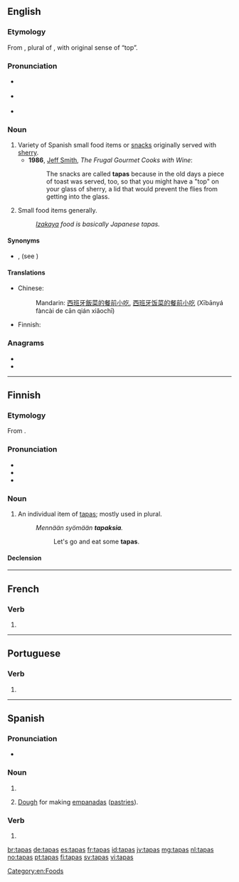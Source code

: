 {{also|tapás}}
==English==

===Etymology===
From {{etyl|es|en}} {{m|es|tapas}}, plural of {{m|es|tapa}}, with original sense of “top”.

===Pronunciation===
* {{a|UK}} {{IPA|/ˈtæp.æs/|/ˈtæp.əs/|lang=en}}
* {{a|US}} {{IPA|/ˈtæp.əs/|/ˈtɑːp.əs/|lang=en}}
* {{audio|en-us-tapas.ogg|Audio (US)|lang=en}} {{audio|En-us-ncalif-tapas.ogg|Audio (US, Northern California)|lang=en}}
{{rfap|UK|UK|lang=en}}

===Noun===
{{en-noun|-}}

# Variety of Spanish small food items or [[snack]]s originally served with [[sherry]].
#* '''1986''', [[w:Jeff Smith (TV personality)|Jeff Smith]], ''The Frugal Gourmet Cooks with Wine'':
#*: The snacks are called '''tapas''' because in the old days a piece of toast was served, too, so that you might have a "top" on your glass of sherry, a lid that would prevent the flies from getting into the glass.
# Small food items generally.
#: ''[[izakaya|Izakaya]] food is basically Japanese tapas.''

====Synonyms====
* {{l|en|small plate}}, {{l|en|small plates}} (see {{w|small plates}})

====Translations====
{{trans-top|variety of small foods}}
* Chinese:
*: Mandarin: [[西班牙]][[飯菜]][[的]][[餐]][[前]][[小吃]], [[西班牙]][[饭菜]][[的]][[餐]][[前]][[小吃]] (Xībānyá fàncài de cān qián xiǎochī)
{{trans-mid}}
* Finnish: {{t+|fi|tapas}}
{{trans-bottom}}

===Anagrams===
* {{l|en|pasta}}
* {{l|en|patas}}

[[Category:en:Foods]]

----

==Finnish==

===Etymology===
From {{etyl|es|fi}} {{m|es|tapas}}.

===Pronunciation===
* {{fi-IPA}}
* {{hyphenation|ta|pas|lang=fi}}
* {{rhymes|lang=fi|ɑpɑs}}

===Noun===
{{fi-noun}}

# An individual item of [[tapas]]; mostly used in plural.
#: ''Mennään syömään '''tapaksia'''.''
#:: Let's go and eat some '''tapas'''.

====Declension====
{{fi-decl-vastaus|tapa|a}}

----

==French==

===Verb===
{{fr-verb-form}}

# {{inflection of|taper||2|s|phis|lang=fr}}

----

==Portuguese==

===Verb===
{{pt-verb-form}}

# {{pt-verb-form-of|tapar}}

----

==Spanish==

===Pronunciation===
* {{audio|Es-chile-tapas.ogg|Audio (Chile)|lang=es}}

===Noun===
{{head|es|noun form|g=f-p}}

# {{plural of|lang=es|tapa}}
# {{lb|es|Argentina}} [[dough|Dough]] for making [[empanada|empanadas]] ([[pastry|pastries]]).

===Verb===
{{head|es|verb form}}

# {{es-verb form of|ending=ar|mood=indicative|tense=present|pers=2|formal=no|number=singular|tapar}}

[[br:tapas]]
[[de:tapas]]
[[es:tapas]]
[[fr:tapas]]
[[id:tapas]]
[[jv:tapas]]
[[mg:tapas]]
[[nl:tapas]]
[[no:tapas]]
[[pt:tapas]]
[[fi:tapas]]
[[sv:tapas]]
[[vi:tapas]]